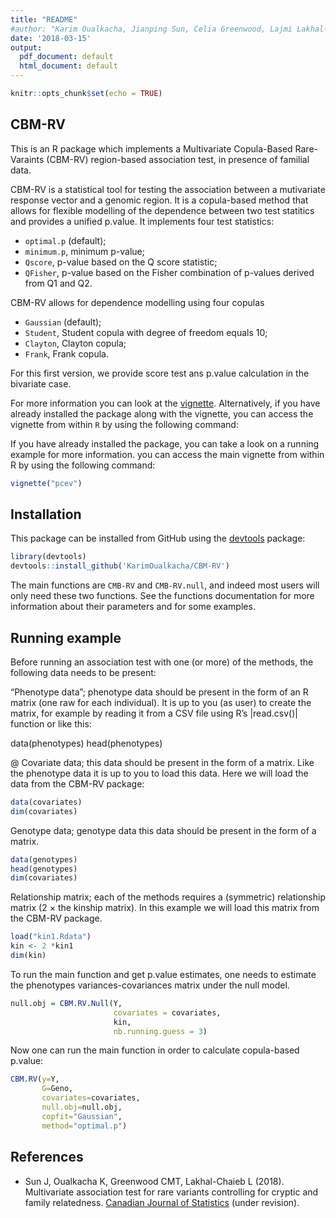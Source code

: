 ```yaml
---
title: "README"
#author: "Karim Oualkacha, Jianping Sun, Celia Greenwood, Lajmi Lakhal-Chaieb"
date: '2018-03-15'
output:
  pdf_document: default
  html_document: default
---
```


```r
knitr::opts_chunk$set(echo = TRUE)
```

## CBM-RV

This is an R package which implements a Multivariate Copula-Based Rare-Varaints (CBM-RV) region-based association test, in presence of familial data. 

CBM-RV is a statistical tool for testing the association between a mutivariate response vector and a genomic region. It is a copula-based method that allows for flexible modelling of the dependence between two test statitics and provides a unified p.value. It implements four test statistics:

- ```optimal.p``` (default);
- ```minimum.p```, minimum p-value;
- ```Qscore```, p-value based on the Q score statistic;
- ```QFisher```, p-value based on the Fisher combination of p-values derived from Q1 and Q2.

CBM-RV allows for dependence modelling using four copulas

- ```Gaussian``` (default);
- ```Student```, Student copula with degree of freedom equals 10;
- ```Clayton```, Clayton copula; 
- ```Frank```, Frank copula.

For this first version, we provide score test ans p.value calculation in the bivariate case.

For more information you can look at the [vignette](https://cran.r-project.org/package=pcev/vignettes/pcev.pdf). Alternatively, if you have already installed the package along with the vignette, you can access the vignette from within ```R``` by using the following command:

If you have already installed the package, you can take a look on a running example for more information. you can access the main vignette from within R by using the following command:

``` r
vignette("pcev")
```

## Installation

This package can be installed from GitHub using the [devtools](https://cran.r-project.org/package=devtools) package:

``` r
library(devtools)
devtools::install_github('KarimOualkacha/CBM-RV')
```

The main functions are ```CMB-RV``` and ```CMB-RV.null```, and indeed most users will only need these two functions. See the functions documentation for more information about their parameters and for some examples.

## Running example
Before running an association test with one (or more) of the methods,
the following data needs to be present:

"Phenotype data"; phenotype data should be present in the form of
an R matrix (one raw for each individual). It is up to you (as user)
to create the matrix, for example by reading it from a CSV file using R's
|read.csv()| function or like this:

data(phenotypes)
head(phenotypes)

@
Covariate data; this data should be present in the form
  of a matrix. Like the phenotype data it is up to you to load this
  data. Here we will load the data from the CBM-RV package:

``` r
data(covariates)
dim(covariates)
```

Genotype data; genotype data this data should be present in the form
  of a matrix.
``` r
data(genotypes)
head(genotypes)
dim(covariates)
```

Relationship matrix; each of the methods requires a (symmetric) relationship matrix (2 $\times$ the kinship matrix). In this example we will load this matrix from the CBM-RV package.

``` r
load("kin1.Rdata")
kin <- 2 *kin1
dim(kin)
```
To run the main function and get p.value estimates, one needs to estimate the phenotypes variances-covariances matrix under the null model.

``` r
null.obj = CBM.RV.Null(Y, 
                       covariates = covariates, 
                       kin, 
                       nb.running.guess = 3)
``` 
Now one can run the main function in order to calculate copula-based p.value:

``` r
CBM.RV(y=Y, 
       G=Geno, 
       covariates=covariates, 
       null.obj=null.obj, 
       copfit="Gaussian", 
       method="optimal.p")
``` 

## References

- Sun J, Oualkacha K, Greenwood CMT, Lakhal-Chaieb L (2018). Multivariate association test for rare variants controlling for cryptic and family relatedness. [Canadian Journal of Statistics](http://dx.doi.org/10.1177/0962280216660128) (under revision).
 

